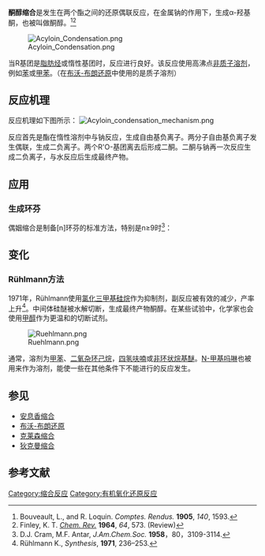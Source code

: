 '''酮醇缩合'''是发生在两个酯之间的还原偶联反应，在金属钠的作用下，生成α-羟基酮，也被叫做酮醇。<ref>Bouveault, L., and R. Loquin. ''Comptes. Rendus.'' '''1905''', ''140'', 1593.</ref><ref>Finley, K. T. ''[[Chem._Rev.|Chem. Rev.]]'' '''1964''', ''64'', 573. (Review)</ref>

[[File:Acyloin_Condensation.png|center]]

当R基团是[[脂肪烃|脂肪烃]]或惰性基团时，反应进行良好。该反应使用高沸点[[非质子溶剂|非质子溶剂]]，例如[[苯|苯]]或[[甲苯|甲苯]]。（在[[布沃-布朗还原|布沃-布朗还原]]中使用的是质子溶剂） 

==反应机理==
反应机理如下图所示：
[[File:Acyloin_condensation_mechanism.png|center]]

反应首先是酯在惰性溶剂中与钠反应，生成自由基负离子。两分子自由基负离子发生偶联，生成二负离子。两个R'O-基团离去后形成二酮。二酮与钠再一次反应生成二负离子，与水反应后生成最终产物。

==应用==
===生成环芬===
偶姻缩合是制备[n]环芬的标准方法，特别是n≥9时<ref>D.J. Cram, M.F. Antar, ''J.Am.Chem.Soc.'' '''1958'''，80，3109-3114.</ref>：

==变化==
===Rühlmann方法===
1971年，Rühlmann使用[[氯化三甲基硅烷|氯化三甲基硅烷]]作为抑制剂，副反应被有效的减少，产率上升<ref>Rühlmann K., ''Synthesis'', '''1971''', 236–253. </ref>。中间体硅醚被水解切断，生成最终产物酮醇。在某些试验中，化学家也会使用[[甲醇|甲醇]]作为更温和的切断试剂。

[[File:Ruehlmann.png|center]]

通常，溶剂为[[甲苯|甲苯]]、[[二氧六环|二氧杂环己烷]]，[[四氢呋喃|四氢呋喃]]或[[非环状烷基醚|非环状烷基醚]]。[[N-甲基吗啉|N-甲基吗啉]]也被用来作为溶剂，能使一些在其他条件下不能进行的反应发生。

==参见==
*[[安息香缩合|安息香缩合]]
*[[布沃-布朗还原|布沃-布朗还原]]
*[[克莱森缩合|克莱森缩合]]
*[[狄克曼缩合|狄克曼缩合]]

==参考文献==
<div class="references-small">
<references />
</div>

[[Category:缩合反应|Category:缩合反应]]
[[Category:有机氧化还原反应|Category:有机氧化还原反应]]